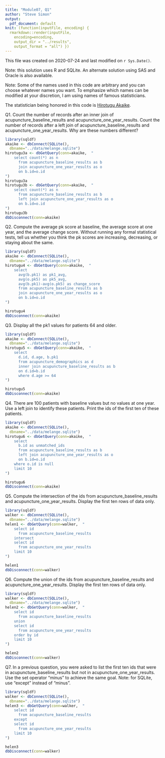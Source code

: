 ```yaml
---
title: "Module07, Q1"
author: "Steve Simon"
output:
  pdf_document: default
knit: (function(inputFile, encoding) {
  rmarkdown::render(inputFile, 
    encoding=encoding,
    output_dir = "../results", 
    output_format = "all") })  
---
```


This file was created on 2020-07-24 and last modified on `r Sys.Date()`.

Note: this solution uses R and SQLite. An alternate solution using SAS and Oracle is also available.

Note: Some of the names used in this code are arbitrary and you can choose whatever names you want. To emphasize which names can be modified at your discretion, I am using names of famous statisticians.

The statistician being honored in this code is [Hirotugu Akaike](https://en.wikipedia.org/wiki/Hirotugu_Akaike).

Q1. Count the number of records after an inner join of acupuncture_baseline_results and acupuncture_one_year_results. Count the number of records after a left join of acupuncture_baseline_results and acupuncture_one_year_results. Why are these numbers different?

```r
library(sqldf)
akaike <- dbConnect(SQLite(),
  dbname="../data/melange.sqlite")
hirotugu3a <- dbGetQuery(conn=akaike,  "
    select count(*) as n
      from acupuncture_baseline_results as b
      join acupuncture_one_year_results as o
      on b.id=o.id
")
hirotugu3a
hirotugu3b <- dbGetQuery(conn=akaike,  "
    select count(*) as n
      from acupuncture_baseline_results as b
      left join acupuncture_one_year_results as o
      on b.id=o.id
")
hirotugu3b
dbDisconnect(conn=akaike)
```

Q2. Compute the average pk score at baseline, the average score at one year, and the average change score. Without running any formal statistical tests, tell us whether you think the pk scores are increasing, decreasing, or staying about the same.

```r
library(sqldf)
akaike <- dbConnect(SQLite(),
  dbname="../data/melange.sqlite")
hirotugu4 <- dbGetQuery(conn=akaike,  "
    select 
      avg(b.pk1) as pk1_avg,
      avg(o.pk5) as pk5_avg,
      avg(b.pk1)-avg(o.pk5) as change_score
      from acupuncture_baseline_results as b
      join acupuncture_one_year_results as o
      on b.id=o.id
")

hirotugu4
dbDisconnect(conn=akaike)
```

Q3. Display all the pk1 values for patients 64 and older.

```r
library(sqldf)
akaike <- dbConnect(SQLite(),
  dbname="../data/melange.sqlite")
hirotugu5 <- dbGetQuery(conn=akaike,  "
    select 
      d.id, d.age, b.pk1
      from acupuncture_demographics as d
      inner join acupuncture_baseline_results as b
      on d.id=b.id
      where d.age >= 64
")

hirotugu5
dbDisconnect(conn=akaike)
```

Q4. There are 100 patients with baseline values but no values at one year. Use a left join to identify these patients. Print the ids of the first ten of these patients.

```r
library(sqldf)
akaike <- dbConnect(SQLite(),
  dbname="../data/melange.sqlite")
hirotugu6 <- dbGetQuery(conn=akaike,  "
    select 
      b.id as unmatched_ids
      from acupuncture_baseline_results as b
      left join acupuncture_one_year_results as o
      on b.id=o.id
    where o.id is null
    limit 10
")

hirotugu6
dbDisconnect(conn=akaike)
```

Q5. Compute the intersection of the ids from acupuncture_baseline_results and acupuncture_one_year_results. Display the first ten rows of data only.

```r
library(sqldf)
walker <- dbConnect(SQLite(),
  dbname="../data/melange.sqlite")
helen1 <- dbGetQuery(conn=walker,  "
    select id
      from acupuncture_baseline_results
    intersect
    select id
      from acupuncture_one_year_results
    limit 10
")

helen1
dbDisconnect(conn=walker)
```

Q6. Compute the union of the ids from acupuncture_baseline_results and acupuncture_one_year_results. Display the first ten rows of data only.

```r
library(sqldf)
walker <- dbConnect(SQLite(),
  dbname="../data/melange.sqlite")
helen2 <- dbGetQuery(conn=walker,  "
    select id
      from acupuncture_baseline_results
    union
    select id
      from acupuncture_one_year_results
    order by id
    limit 10
")

helen2
dbDisconnect(conn=walker)
```

Q7. In a previous question, you were asked to list the first ten ids that were in acupuncture_baseline_results but not in acupuncture_one_year_results. Use the set operator “minus” to achieve the same goal. Note: for SQLite, use “except” instead of “minus”.

```r
library(sqldf)
walker <- dbConnect(SQLite(),
  dbname="../data/melange.sqlite")
helen3 <- dbGetQuery(conn=walker,  "
    select id
      from acupuncture_baseline_results
    except
    select id
      from acupuncture_one_year_results
    limit 10
")

helen3
dbDisconnect(conn=walker)
```

